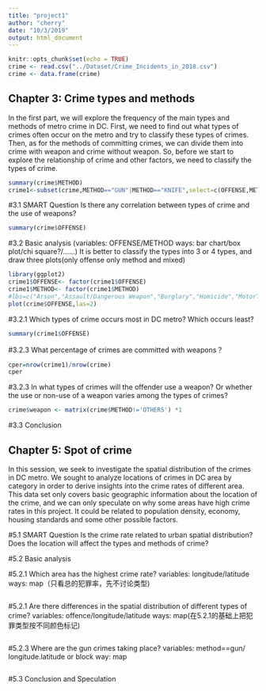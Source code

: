 ```yaml
---
title: "project1"
author: "cherry"
date: "10/3/2019"
output: html_document
---
```


```r
knitr::opts_chunk$set(echo = TRUE)
crime <- read.csv("../Dataset/Crime_Incidents_in_2018.csv")
crime <- data.frame(crime)
```




## Chapter 3: Crime types and methods
In the first part, we will explore the frequency of the main types and methods of metro crime in DC. First, we need to find out what types of crimes often occur on the metro and try to classify these types of crimes. Then, as for the methods of committing crimes, we can divide them into crime with weapon and crime without weapon. So, before we start to explore the relationship of crime and other factors, we need to classify the types of crime. 

```r
summary(crime$METHOD)
crime1<-subset(crime,METHOD=="GUN"|METHOD=="KNIFE",select=c(OFFENSE,METHOD))

```


#3.1 SMART Question
Is there any correlation between types of crime and the use of weapons?
```r
summary(crime$OFFENSE)
```

#3.2 Basic analysis
 (variables: OFFENSE/METHOD
ways: bar chart/box plot/chi square?/……)
It is better to classify the types into 3 or 4 types, and draw three plots(only offense\ only method\ and mixed)
```r
library(ggplot2)
crime1$OFFENSE<- factor(crime1$OFFENSE)
crime1$METHOD<- factor(crime1$METHOD)
#lbs=c("Arson","Assault/Dangerous Weapon","Burglary","Homicide","MotorTheft","Robbery","Sexabuse","Theft/auto","Theft/other")
plot(crime$OFFENSE,las=2)


```


#3.2.1 Which types of crime occurs most in DC metro? Which occurs least?
```r
summary(crime1$OFFENSE)
```

#3.2.3 What percentage of crimes are committed with weapons？
```r
cper=nrow(crime1)/nrow(crime)
cper
```

#3.2.3 In what types of crimes will the offender use a weapon? Or whether the use or non-use of a weapon varies among the types of crimes?
```r
crime$weapon <- matrix(crime$METHOD!='OTHERS') *1
```

#3.3 Conclusion



## Chapter 5: Spot of crime
In this session, we seek to investigate the spatial distribution of the crimes in DC metro. We sought to analyze locations of crimes in DC area by category in order to derive insights into the crime rates of different area. This data set only covers basic geographic information about the location of the crime, and we can only speculate on why some areas have high crime rates in this project. It could be related to population density, economy, housing standards and some other possible factors.

#5.1 SMART Question
Is the crime rate related to urban spatial distribution? Does the location will affect the types and methods of crime?

#5.2 Basic analysis

#5.2.1 Which area has the highest crime rate?
variables: longitude/latitude
ways: map（只看总的犯罪率，先不讨论类型)
```r

```

#5.2.1 Are there differences in the spatial distribution of different types of crime?
variables: offence/longitude/latitude
ways: map(在5.2.1的基础上把犯罪类型按不同颜色标记)
```r

```

#5.2.3 Where are the gun crimes taking place?
variables: method==gun/ longitude.latitude or block
way: map
```r

```

#5.3 Conclusion and Speculation